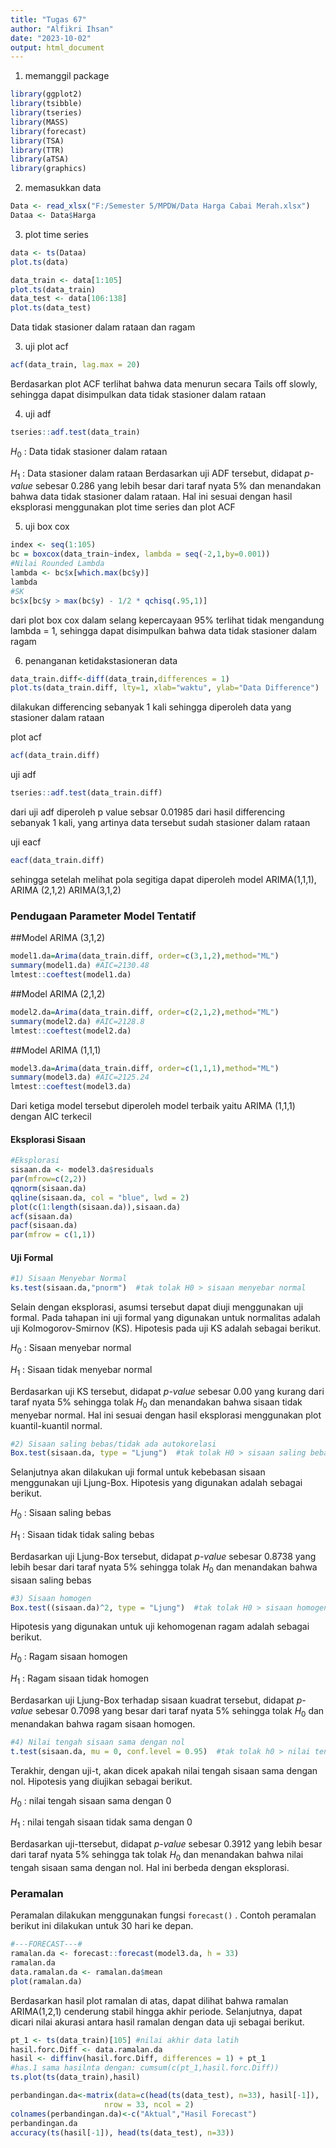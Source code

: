 ---
title: "Tugas 67"
author: "Alfikri Ihsan"
date: "2023-10-02"
output: html_document
---

1. memanggil package

```{r}
library(ggplot2)
library(tsibble)
library(tseries)
library(MASS)
library(forecast)
library(TSA)
library(TTR)
library(aTSA)
library(graphics)
```
2. memasukkan data
```{r}
Data <- read_xlsx("F:/Semester 5/MPDW/Data Harga Cabai Merah.xlsx")
Dataa <- Data$Harga
```

3. plot time series
```{r}
data <- ts(Dataa)
plot.ts(data)

data_train <- data[1:105]
plot.ts(data_train)
data_test <- data[106:138]
plot.ts(data_test)
```
Data tidak stasioner dalam rataan dan ragam

3. uji plot acf 
```{r}
acf(data_train, lag.max = 20)
```
Berdasarkan plot ACF terlihat bahwa data menurun secara Tails off slowly, sehingga dapat disimpulkan data tidak stasioner dalam rataan

4. uji adf
```{r}
tseries::adf.test(data_train)
```
$H_0$ : Data tidak stasioner dalam rataan

$H_1$ : Data stasioner dalam rataan
Berdasarkan uji ADF tersebut, didapat *p-value* sebesar 0.286 yang lebih besar dari taraf nyata 5% dan menandakan bahwa data tidak stasioner dalam rataan. Hal ini sesuai dengan hasil eksplorasi menggunakan plot time series dan plot ACF

5. uji box cox
```{r}
index <- seq(1:105)
bc = boxcox(data_train~index, lambda = seq(-2,1,by=0.001))
#Nilai Rounded Lambda
lambda <- bc$x[which.max(bc$y)]
lambda
#SK
bc$x[bc$y > max(bc$y) - 1/2 * qchisq(.95,1)]
```
dari plot box cox dalam selang kepercayaan 95% terlihat tidak mengandung lambda = 1, sehingga dapat disimpulkan bahwa data tidak stasioner dalam ragam

6. penanganan ketidakstasioneran data
```{r}
data_train.diff<-diff(data_train,differences = 1) 
plot.ts(data_train.diff, lty=1, xlab="waktu", ylab="Data Difference")
```
dilakukan differencing sebanyak 1 kali sehingga diperoleh data yang stasioner dalam rataan

plot acf
```{r}
acf(data_train.diff)
```
uji adf
```{r}
tseries::adf.test(data_train.diff)
```
dari uji adf diperoleh p value sebsar 0.01985 dari hasil differencing sebanyak 1 kali, yang artinya data tersebut sudah stasioner dalam rataan

uji eacf
```{r}
eacf(data_train.diff)
```
sehingga setelah melihat pola segitiga dapat diperoleh model ARIMA(1,1,1), ARIMA (2,1,2) ARIMA(3,1,2)

### Pendugaan Parameter Model Tentatif
##Model ARIMA (3,1,2)
```{r}
model1.da=Arima(data_train.diff, order=c(3,1,2),method="ML")
summary(model1.da) #AIC=2130.48
lmtest::coeftest(model1.da) 
```
##Model ARIMA (2,1,2)
```{r}
model2.da=Arima(data_train.diff, order=c(2,1,2),method="ML")
summary(model2.da) #AIC=2128.8
lmtest::coeftest(model2.da) 
```
##Model ARIMA (1,1,1)
```{r}
model3.da=Arima(data_train.diff, order=c(1,1,1),method="ML")
summary(model3.da) #AIC=2125.24
lmtest::coeftest(model3.da) 
```
Dari ketiga model tersebut diperoleh model terbaik yaitu ARIMA (1,1,1) dengan AIC terkecil

#### Eksplorasi Sisaan

```{r}
#Eksplorasi 
sisaan.da <- model3.da$residuals 
par(mfrow=c(2,2)) 
qqnorm(sisaan.da) 
qqline(sisaan.da, col = "blue", lwd = 2) 
plot(c(1:length(sisaan.da)),sisaan.da) 
acf(sisaan.da) 
pacf(sisaan.da) 
par(mfrow = c(1,1))
```
#### Uji Formal

```{r}
#1) Sisaan Menyebar Normal 
ks.test(sisaan.da,"pnorm")  #tak tolak H0 > sisaan menyebar normal
```
Selain dengan eksplorasi, asumsi tersebut dapat diuji menggunakan uji formal. Pada tahapan ini uji formal yang digunakan untuk normalitas adalah uji Kolmogorov-Smirnov (KS). Hipotesis pada uji KS adalah sebagai berikut.

$H_0$ : Sisaan menyebar normal

$H_1$ : Sisaan tidak menyebar normal

Berdasarkan uji KS tersebut, didapat *p-value* sebesar 0.00 yang kurang dari taraf nyata 5% sehingga tolak $H_0$ dan menandakan bahwa sisaan tidak menyebar normal. Hal ini sesuai dengan hasil eksplorasi menggunakan plot kuantil-kuantil normal.
```{r}
#2) Sisaan saling bebas/tidak ada autokorelasi 
Box.test(sisaan.da, type = "Ljung")  #tak tolak H0 > sisaan saling bebas
```
Selanjutnya akan dilakukan uji formal untuk kebebasan sisaan menggunakan uji Ljung-Box. Hipotesis yang digunakan adalah sebagai berikut.

$H_0$ : Sisaan saling bebas

$H_1$ : Sisaan tidak tidak saling bebas

Berdasarkan uji Ljung-Box tersebut, didapat *p-value* sebesar  0.8738 yang lebih besar dari taraf nyata 5% sehingga tolak $H_0$ dan menandakan bahwa sisaan saling bebas
```{r}
#3) Sisaan homogen 
Box.test((sisaan.da)^2, type = "Ljung")  #tak tolak H0 > sisaan homogen
```
Hipotesis yang digunakan untuk uji kehomogenan ragam adalah sebagai berikut.

$H_0$ : Ragam sisaan homogen

$H_1$ : Ragam sisaan tidak homogen

Berdasarkan uji Ljung-Box terhadap sisaan kuadrat tersebut, didapat *p-value* sebesar 0.7098 yang besar dari taraf nyata 5% sehingga tolak $H_0$ dan menandakan bahwa ragam sisaan homogen.
```{r}
#4) Nilai tengah sisaan sama dengan nol 
t.test(sisaan.da, mu = 0, conf.level = 0.95)  #tak tolak h0 > nilai tengah sisaan sama dengan 0
```
Terakhir, dengan uji-t, akan dicek apakah nilai tengah sisaan sama dengan nol. Hipotesis yang diujikan sebagai berikut.

$H_0$ : nilai tengah sisaan sama dengan 0

$H_1$ : nilai tengah sisaan tidak sama dengan 0

Berdasarkan uji-ttersebut, didapat *p-value* sebesar 0.3912 yang lebih besar dari taraf nyata 5% sehingga tak tolak $H_0$ dan menandakan bahwa nilai tengah sisaan sama dengan nol. Hal ini berbeda dengan eksplorasi.

### Peramalan

Peramalan dilakukan menggunakan fungsi `forecast()` . Contoh peramalan berikut ini dilakukan untuk 30 hari ke depan.

```{r}
#---FORECAST---#
ramalan.da <- forecast::forecast(model3.da, h = 33) 
ramalan.da
data.ramalan.da <- ramalan.da$mean
plot(ramalan.da)
```

Berdasarkan hasil plot ramalan di atas, dapat dilihat bahwa ramalan ARIMA(1,2,1) cenderung stabil hingga akhir periode. Selanjutnya, dapat dicari nilai akurasi antara hasil ramalan dengan data uji sebagai berikut.

```{r}
pt_1 <- ts(data_train)[105] #nilai akhir data latih
hasil.forc.Diff <- data.ramalan.da
hasil <- diffinv(hasil.forc.Diff, differences = 1) + pt_1
#has.1 sama hasilnta dengan: cumsum(c(pt_1,hasil.forc.Diff))
ts.plot(ts(data_train),hasil)
```
```{r}
perbandingan.da<-matrix(data=c(head(ts(data_test), n=33), hasil[-1]),
                     nrow = 33, ncol = 2)
colnames(perbandingan.da)<-c("Aktual","Hasil Forecast")
perbandingan.da
accuracy(ts(hasil[-1]), head(ts(data_test), n=33))
```


